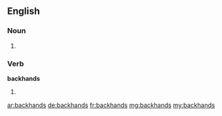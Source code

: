 ==English==

===Noun===
{{head|en}}

# {{plural of|backhand}}

===Verb===
'''backhands'''

# {{en-third-person singular of|backhand}}

[[ar:backhands]]
[[de:backhands]]
[[fr:backhands]]
[[mg:backhands]]
[[my:backhands]]